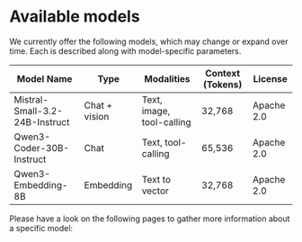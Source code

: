 
# Available models

We currently offer the following models, which may change or expand over time. Each is described along with model-specific parameters.

| Model Name                     | Type          | Modalities                | Context (Tokens) | License       |
|--------------------------------|---------------|---------------------------|------------------|---------------|
| Mistral-Small-3.2-24B-Instruct | Chat + vision | Text, image, tool-calling | 32,768           | Apache 2.0    |
| Qwen3-Coder-30B-Instruct       | Chat          | Text, tool-calling        | 65,536           | Apache 2.0    |
| Qwen3-Embedding-8B             | Embedding     | Text to vector            | 32,768           | Apache 2.0    |

Please have a look on the following pages to gather more information about a specific model:

<DocCardList />
